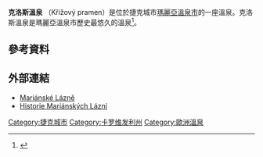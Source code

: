 '''克洛斯溫泉''' （Křížový pramen）是位於捷克城市[[瑪麗亞溫泉市|瑪麗亞溫泉市]]的一座溫泉。克洛斯溫泉是瑪麗亞溫泉市歷史最悠久的溫泉<ref>{{Cite web |url=http://www.marianskelazne.cz/marianske-lazne/zakladni-informace-o-meste-marianske-lazne |title=Základní informace o městě Mariánské Lázně > Heraldika – městský znak |accessdate=2015-10-11 |archive-date=2015-07-03 |archive-url=https://web.archive.org/web/20150703084731/http://www.marianskelazne.cz/marianske-lazne/zakladni-informace-o-meste-marianske-lazne |dead-url=no }}</ref>。
==參考資料==
<references />
== 外部連結 ==
*[http://www.marianskelazne.cz/ Mariánské Lázně] {{Wayback|url=http://www.marianskelazne.cz/ |date=20201218034736 }}
*[http://www.hamelika.cz/ Historie Mariánských Lázní]{{Wayback|url=http://www.hamelika.cz/ |date=20200107115113 }}

[[Category:捷克城市|Category:捷克城市]]
[[Category:卡罗维发利州|Category:卡罗维发利州]]
[[Category:歐洲溫泉|Category:歐洲溫泉]]